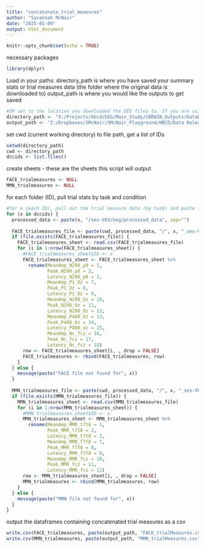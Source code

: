 ```yaml
---
title: "concatenate_trial_measures"
author: "Savannah McNair"
date: "2025-01-09"
output: html_document
---
```


```r
knitr::opts_chunk$set(echo = TRUE)
```

necessary packages
```r
library(dplyr)
```

Load in your paths:
directory_path is where you have saved your summary stats or trial measures data (the folder where the original data is downloaded to)
output_path is where you would like the outputs to get saved
```r
#SM set to the location you downloaded the EEG files to. If you are using a Windows computer, you will need to change the direction of the slashes from '\' to '/'
directory_path <- "X:/Projects/hbcd/EEG/Main_Study/CBRAIN_Outputs/DataReleaseIDs/"
output_path <- "Z:/Dropboxes/SMcNair/SMcNair_Playground/HBCD/Data Release/DataRelease_Githhub/test_cbrain_datarelease_deid/"
```

set cwd (current working directory) to file path, get a list of IDs 
```r
setwd(directory_path)
cwd <- directory_path
dccids <- list.files()
```

create sheets - these are the sheets this script will output
```r
FACE_trialmeasures <- NULL
MMN_trialmeasures <- NULL
```

for each folder (ID), pull trial stats by task and condition
```r
#for x (each ID), pull out the trial measure data (by task) and paste it into a new sheet, storing ID in a new column
for (x in dccids) {
  processed_data <- paste(x, "/ses-V03/eeg/processed_data", sep="")
  
  FACE_trialmeasures_file <- paste(cwd, processed_data, "/", x, "_ses-V03_task-FACE_ERPTrialMeasures.csv", sep="")
  if (file.exists(FACE_trialmeasures_file)) {
    FACE_trialmeasures_sheet <- read.csv(FACE_trialmeasures_file)
    for (i in 1:nrow(FACE_trialmeasures_sheet)) {
      #FACE_trialmeasures_sheet$ID <- x
      FACE_trialmeasures_sheet <- FACE_trialmeasures_sheet %>%
        rename(MeanAmp_N290_p8 = 1,
               Peak_N290_p8 = 2,
               Latency_N290_p8 = 3, 
               MeanAmp_P1_Oz = 7,               
               Peak_P1_Oz = 8,
               Latency_P1_Oz = 9,
               MeanAmp_N290_Oz = 10,
               Peak_N290_Oz = 11,
               Latency_N290_Oz = 12, 
               MeanAmp_P400_Oz = 13,
               Peak_P400_Oz = 14,
               Latency_P400_oz = 15, 
               MeanAmp_Nc_fcz = 16,
               Peak_Nc_fcz = 17,
               Latency_Nc_fcz = 18)
      row <- FACE_trialmeasures_sheet[i, , drop = FALSE]
      FACE_trialmeasures <- rbind(FACE_trialmeasures, row)
    }
  } else {
    message(paste("FACE file not found for", x))
  }
  
  MMN_trialmeasures_file <- paste(cwd, processed_data, "/", x, "_ses-V03_task-MMN_ERPTrialMeasures.csv", sep="")
  if (file.exists(MMN_trialmeasures_file)) {
    MMN_trialmeasures_sheet <- read.csv(MMN_trialmeasures_file)
    for (i in 1:nrow(MMN_trialmeasures_sheet)) {
      #MMN_trialmeasures_sheet$ID <- x
      MMN_trialmeasures_sheet <- MMN_trialmeasures_sheet %>%
        rename(MeanAmp_MMR_t7t8 = 1,
               Peak_MMR_t7t8 = 2,
               Latency_MMR_t7t8 = 3,
               MeanAmp_MMR_f7f8 = 7,
               Peak_MMR_f7f8 = 8,
               Latency_MMR_f7f8 = 9,
               MeanAmp_MMR_fcz = 10,
               Peak_MMR_fcz = 11,
               Latency_MMR_fcz = 12)
      row <- MMN_trialmeasures_sheet[i, , drop = FALSE]
      MMN_trialmeasures <- rbind(MMN_trialmeasures, row)
    }
  } else {
    message(paste("MMN file not found for", x))
  }
}

```

output the dataframes containing concatenated trial measures as a csv
```r
write.csv(FACE_trialmeasures, paste(output_path, "FACE_trialMeasures.csv", sep = "")) 
write.csv(MMN_trialmeasures, paste(output_path, "MMN_trialMeasures.csv", sep = ""))
```